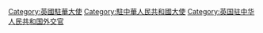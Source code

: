 [[Category:英國駐華大使|Category:英國駐華大使]]
[[Category:駐中華人民共和國大使|Category:駐中華人民共和國大使]]
[[Category:英国驻中华人民共和国外交官|Category:英国驻中华人民共和国外交官]]
